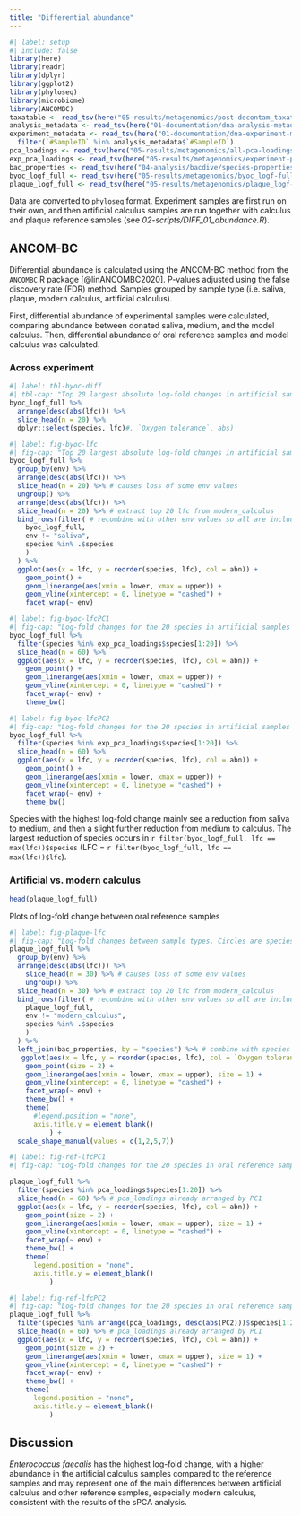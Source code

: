 ```yaml
---
title: "Differential abundance"
---
```


```r
#| label: setup
#| include: false
library(here)
library(readr)
library(dplyr)
library(ggplot2)
library(phyloseq)
library(microbiome)
library(ANCOMBC)
taxatable <- read_tsv(here("05-results/metagenomics/post-decontam_taxatable.tsv"))
analysis_metadata <- read_tsv(here("01-documentation/dna-analysis-metadata.tsv"))
experiment_metadata <- read_tsv(here("01-documentation/dna-experiment-metadata.tsv")) %>%
  filter(`#SampleID` %in% analysis_metadata$`#SampleID`)
pca_loadings <- read_tsv(here("05-results/metagenomics/all-pca-loadings.tsv"))
exp_pca_loadings <- read_tsv(here("05-results/metagenomics/experiment-pca-loadings.tsv"))
bac_properties <- read_tsv(here("04-analysis/bacdive/species-properties.tsv"))
byoc_logf_full <- read_tsv(here("05-results/metagenomics/byoc_logf-full.tsv"))
plaque_logf_full <- read_tsv(here("05-results/metagenomics/plaque_logf-full.tsv"))
```

Data are converted to `phyloseq` format. Experiment samples are first run on
their own, and then artificial calculus samples are run together with calculus
and plaque reference samples
(see *02-scripts/DIFF_01_abundance.R*).

## ANCOM-BC

Differential abundance is calculated using the ANCOM-BC method from the `ANCOMBC`
R package [@linANCOMBC2020]. P-values adjusted using the false discovery rate (FDR) method. Samples
grouped by sample type (i.e. saliva, plaque, modern calculus, artificial calculus).

First, differential abundance of experimental samples were calculated,
comparing abundance between donated saliva, medium, and the model calculus.
Then, differential abundance of oral reference samples and model calculus
was calculated.

### Across experiment

```r
#| label: tbl-byoc-diff
#| tbl-cap: "Top 20 largest absolute log-fold changes in artificial samples."
byoc_logf_full %>%
  arrange(desc(abs(lfc))) %>%
  slice_head(n = 20) %>%
  dplyr::select(species, lfc)#, `Oxygen tolerance`, abs)
```

```r
#| label: fig-byoc-lfc
#| fig-cap: "Top 20 largest absolute log-fold changes in artificial samples."
byoc_logf_full %>% 
  group_by(env) %>% 
  arrange(desc(abs(lfc))) %>%
  slice_head(n = 20) %>% # causes loss of some env values
  ungroup() %>%
  arrange(desc(abs(lfc))) %>%
  slice_head(n = 20) %>% # extract top 20 lfc from modern_calculus
  bind_rows(filter( # recombine with other env values so all are included in plot
    byoc_logf_full, 
    env != "saliva",
    species %in% .$species
    )
  ) %>%
  ggplot(aes(x = lfc, y = reorder(species, lfc), col = abn)) +
    geom_point() +
    geom_linerange(aes(xmin = lower, xmax = upper)) +
    geom_vline(xintercept = 0, linetype = "dashed") +
    facet_wrap(~ env)
```

```r
#| label: fig-byoc-lfcPC1
#| fig-cap: "Log-fold changes for the 20 species in artificial samples with largest loading on PC1."
byoc_logf_full %>%
  filter(species %in% exp_pca_loadings$species[1:20]) %>% 
  slice_head(n = 60) %>% 
  ggplot(aes(x = lfc, y = reorder(species, lfc), col = abn)) +
    geom_point() +
    geom_linerange(aes(xmin = lower, xmax = upper)) +
    geom_vline(xintercept = 0, linetype = "dashed") +
    facet_wrap(~ env) +  
    theme_bw()
```

```r
#| label: fig-byoc-lfcPC2
#| fig-cap: "Log-fold changes for the 20 species in artificial samples with largest loading on PC2."
byoc_logf_full %>%
  filter(species %in% exp_pca_loadings$species[1:20]) %>% 
  slice_head(n = 60) %>% 
  ggplot(aes(x = lfc, y = reorder(species, lfc), col = abn)) +
    geom_point() +
    geom_linerange(aes(xmin = lower, xmax = upper)) +
    geom_vline(xintercept = 0, linetype = "dashed") +
    facet_wrap(~ env) +
    theme_bw()
```

Species with the highest log-fold change mainly see a reduction from saliva to
medium, and then a slight further reduction from medium to calculus. The largest
reduction of species occurs in
`r filter(byoc_logf_full, lfc == max(lfc))$species`
(LFC = `r filter(byoc_logf_full, lfc == max(lfc))$lfc`).

### Artificial vs. modern calculus

```r
head(plaque_logf_full)
```

Plots of log-fold change between oral reference samples

```r
#| label: fig-plaque-lfc
#| fig-cap: "Log-fold changes between sample types. Circles are species enriched in the model calculus, triangles are enriched in modern calculus, diamonds in subgingival plaque, and squares in supragingival plaque. Plot shows the top 30 absolute log-fold changes between model calculus and other sample types. Bars within shapes are standard error."
plaque_logf_full %>%
  group_by(env) %>% 
  arrange(desc(abs(lfc))) %>%
    slice_head(n = 30) %>% # causes loss of some env values
    ungroup() %>%
  slice_head(n = 30) %>% # extract top 20 lfc from modern_calculus
  bind_rows(filter( # recombine with other env values so all are included in plot
    plaque_logf_full, 
    env != "modern_calculus",
    species %in% .$species
    )
  ) %>% 
  left_join(bac_properties, by = "species") %>% # combine with species properties
   ggplot(aes(x = lfc, y = reorder(species, lfc), col = `Oxygen tolerance`, shape = abn)) +
    geom_point(size = 2) +
    geom_linerange(aes(xmin = lower, xmax = upper), size = 1) +
    geom_vline(xintercept = 0, linetype = "dashed") +
    facet_wrap(~ env) +
    theme_bw() +
    theme(
      #legend.position = "none",
      axis.title.y = element_blank()
          ) +
  scale_shape_manual(values = c(1,2,5,7))
```

```r
#| label: fig-ref-lfcPC1
#| fig-cap: "Log-fold changes for the 20 species in oral reference samples with largest loading on PC1."

plaque_logf_full %>%
  filter(species %in% pca_loadings$species[1:20]) %>% 
  slice_head(n = 60) %>% # pca_loadings already arranged by PC1
  ggplot(aes(x = lfc, y = reorder(species, lfc), col = abn)) +
    geom_point(size = 2) +
    geom_linerange(aes(xmin = lower, xmax = upper), size = 1) +
    geom_vline(xintercept = 0, linetype = "dashed") +
    facet_wrap(~ env) +
    theme_bw() +
    theme(
      legend.position = "none",
      axis.title.y = element_blank()
          )
```

```r
#| label: fig-ref-lfcPC2
#| fig-cap: "Log-fold changes for the 20 species in oral reference samples with largest loading on PC2."
plaque_logf_full %>%
  filter(species %in% arrange(pca_loadings, desc(abs(PC2)))$species[1:20]) %>%
  slice_head(n = 60) %>% # pca_loadings already arranged by PC1
  ggplot(aes(x = lfc, y = reorder(species, lfc), col = abn)) +
    geom_point(size = 2) +
    geom_linerange(aes(xmin = lower, xmax = upper), size = 1) +
    geom_vline(xintercept = 0, linetype = "dashed") +
    facet_wrap(~ env) +
    theme_bw() +
    theme(
      legend.position = "none",
      axis.title.y = element_blank()
          )
```


## Discussion

*Enterococcus faecalis* has the highest log-fold change, with a higher abundance
in the artificial calculus samples compared to the reference samples and
may represent one of the main differences between artificial calculus and other
reference samples, especially modern calculus, consistent with the results of the
sPCA analysis.
